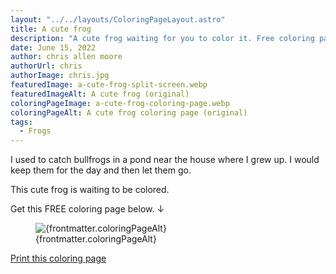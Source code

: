 ```yaml
---
layout: "../../layouts/ColoringPageLayout.astro"
title: A cute frog
description: "A cute frog waiting for you to color it. Free coloring page."
date: June 15, 2022
author: chris allen moore
authorUrl: chris
authorImage: chris.jpg
featuredImage: a-cute-frog-split-screen.webp
featuredImageAlt: A cute frog (original)
coloringPageImage: a-cute-frog-coloring-page.webp
coloringPageAlt: A cute frog coloring page (original)
tags:
  - Frogs
---
```


I used to catch bullfrogs in a pond near the house where I grew up. I would keep them for the day and then let them go.

This cute frog is waiting to be colored.

Get this FREE coloring page below. ↓

<figure class="text-center mt-0">
  <img
    src={`/images/coloring-pages/${frontmatter.coloringPageImage}`}
    alt={frontmatter.coloringPageAlt}
    class="w-full"
  />
  <figcaption class="text-sm">{frontmatter.coloringPageAlt}</figcaption>
</figure>

<div class="text-center">
  <a
    target="_blank"
    href={`/images/coloring-pages/${frontmatter.coloringPageImage}/`}
    class="no-underline bg-paradiso-600 hover:bg-paradiso-700 text-white py-4 px-5 rounded-full leading-normal"
  >
    <span>Print this coloring page</span>
  </a>
</div>
